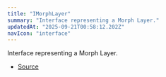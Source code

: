 ```yaml
---
title: "IMorphLayer"
summary: "Interface representing a Morph Layer."
updatedAt: "2025-09-21T00:58:12.202Z"
navIcon: "interface"
---
```



Interface representing a Morph Layer.

<Table data={{ headers: [{"content":"Property","key":"property","sortable":true},{"content":"Type","key":"type","sortable":true},{"content":"Value","key":"value","sortable":true},{"content":"Description","key":"description"}], rows: [["id","[string](https://developer.mozilla.org/en-US/docs/Web/JavaScript/Reference/Global_Objects/String)","\\-","The unique identifier of the layer."],["props","[IMorphLayerProps](/LazyCanvas/interfaces/IMorphLayerProps)","\\-","The properties specific to the Morph Layer."],["type","Morph","\\-","The type of the layer, which is `Morph`."],["visible","[boolean](https://developer.mozilla.org/en-US/docs/Web/JavaScript/Reference/Global_Objects/Boolean)","\\-","Whether the layer is visible."],["zIndex","[number](https://developer.mozilla.org/en-US/docs/Web/JavaScript/Reference/Global_Objects/Number)","\\-","The z-index of the layer, determining its stacking order."]] }} />


- [Source](https://github.com/NMMTY/LazyCanvas/blob/1d5786684b8ca8d543a4533b2b64f8d093b1e426/packages/lazycanvas/src/structures/components/MorphLayer.ts#L20)